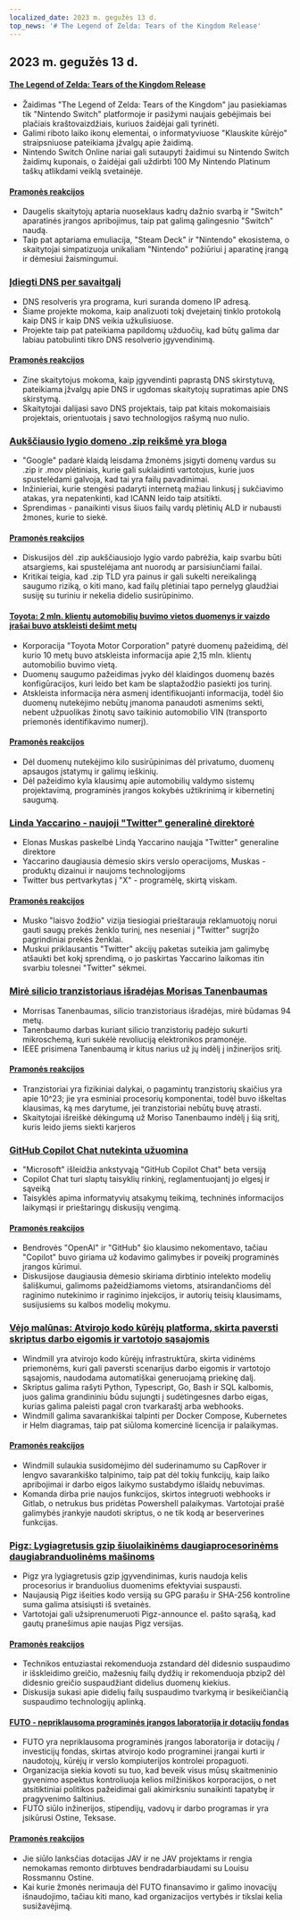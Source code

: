 ```yaml
---
localized_date: 2023 m. gegužės 13 d.
top_news: '# The Legend of Zelda: Tears of the Kingdom Release'
---
```




<CallToAction />

<Steps>

## 2023 m. gegužės 13 d.

#### [The Legend of Zelda: Tears of the Kingdom Release](https://www.zelda.com/tears-of-the-kingdom/)

- Žaidimas "The Legend of Zelda: Tears of the Kingdom" jau pasiekiamas tik "Nintendo Switch" platformoje ir pasižymi naujais gebėjimais bei plačiais kraštovaizdžiais, kuriuos žaidėjai gali tyrinėti.
- Galimi riboto laiko ikonų elementai, o informatyviuose "Klauskite kūrėjo" straipsniuose pateikiama įžvalgų apie žaidimą.
- Nintendo Switch Online nariai gali sutaupyti žaidimui su Nintendo Switch žaidimų kuponais, o žaidėjai gali uždirbti 100 My Nintendo Platinum taškų atlikdami veiklą svetainėje.

#### [Pramonės reakcijos](http://news.ycombinator.com/item?id=35912318)

- Daugelis skaitytojų aptaria nuoseklaus kadrų dažnio svarbą ir "Switch" aparatinės įrangos apribojimus, taip pat galimą galingesnio "Switch" naudą.
- Taip pat aptariama emuliacija, "Steam Deck" ir "Nintendo" ekosistema, o skaitytojai simpatizuoja unikaliam "Nintendo" požiūriui į aparatinę įrangą ir dėmesiui žaismingumui.

### [Įdiegti DNS per savaitgalį](https://implement-dns.wizardzines.com/)

- DNS resolveris yra programa, kuri suranda domeno IP adresą.
- Šiame projekte mokoma, kaip analizuoti tokį dvejetainį tinklo protokolą kaip DNS ir kaip DNS veikia užkulisiuose.
- Projekte taip pat pateikiama papildomų užduočių, kad būtų galima dar labiau patobulinti tikro DNS resolverio įgyvendinimą.

#### [Pramonės reakcijos](http://news.ycombinator.com/item?id=35916064)

- Zine skaitytojus mokoma, kaip įgyvendinti paprastą DNS skirstytuvą, pateikiama įžvalgų apie DNS ir ugdomas skaitytojų supratimas apie DNS skirstymą.
- Skaitytojai dalijasi savo DNS projektais, taip pat kitais mokomaisiais projektais, orientuotais į savo technologijos rašymą nuo nulio.

### [Aukščiausio lygio domeno .zip reikšmė yra bloga](https://financialstatement.zip/)

- "Google" padarė klaidą leisdama žmonėms įsigyti domenų vardus su .zip ir .mov plėtiniais, kurie gali suklaidinti vartotojus, kurie juos spustelėdami galvoja, kad tai yra failų pavadinimai.
- Inžinieriai, kurie stengėsi padaryti internetą mažiau linkusį į sukčiavimo atakas, yra nepatenkinti, kad ICANN leido taip atsitikti.
- Sprendimas - panaikinti visus šiuos failų vardų plėtinių ALD ir nubausti žmones, kurie to siekė.

#### [Pramonės reakcijos](http://news.ycombinator.com/item?id=35920336)

- Diskusijos dėl .zip aukščiausiojo lygio vardo pabrėžia, kaip svarbu būti atsargiems, kai spustelėjama ant nuorodų ar parsisiunčiami failai.
- Kritikai teigia, kad .zip TLD yra painus ir gali sukelti nereikalingą saugumo riziką, o kiti mano, kad failų plėtiniai tapo pernelyg glaudžiai susiję su turiniu ir nekelia didelio susirūpinimo.

#### [Toyota: 2 mln. klientų automobilių buvimo vietos duomenys ir vaizdo įrašai buvo atskleisti dešimt metų](https://www.bleepingcomputer.com/news/security/toyota-car-location-data-of-2-million-customers-exposed-for-ten-years/)

- Korporacija "Toyota Motor Corporation" patyrė duomenų pažeidimą, dėl kurio 10 metų buvo atskleista informacija apie 2,15 mln. klientų automobilio buvimo vietą.
- Duomenų saugumo pažeidimas įvyko dėl klaidingos duomenų bazės konfigūracijos, kuri leido bet kam be slaptažodžio pasiekti jos turinį.
- Atskleista informacija nėra asmenį identifikuojanti informacija, todėl šio duomenų nutekėjimo nebūtų įmanoma panaudoti asmenims sekti, nebent užpuolikas žinotų savo taikinio automobilio VIN (transporto priemonės identifikavimo numerį).

#### [Pramonės reakcijos](http://news.ycombinator.com/item?id=35919133)

- Dėl duomenų nutekėjimo kilo susirūpinimas dėl privatumo, duomenų apsaugos įstatymų ir galimų ieškinių.
- Dėl pažeidimo kyla klausimų apie automobilių valdymo sistemų projektavimą, programinės įrangos kokybės užtikrinimą ir kibernetinį saugumą.

### [Linda Yaccarino - naujoji "Twitter" generalinė direktorė](https://twitter.com/elonmusk/status/1657050349608501249)

- Elonas Muskas paskelbė Lindą Yaccarino naująja "Twitter" generaline direktore
- Yaccarino daugiausia dėmesio skirs verslo operacijoms, Muskas - produktų dizainui ir naujoms technologijoms
- Twitter bus pertvarkytas į "X" - programėlę, skirtą viskam.

#### [Pramonės reakcijos](http://news.ycombinator.com/item?id=35917912)

- Musko "laisvo žodžio" vizija tiesiogiai prieštarauja reklamuotojų norui gauti saugų prekės ženklo turinį, nes neseniai į "Twitter" sugrįžo pagrindiniai prekės ženklai.
- Muskui priklausantis "Twitter" akcijų paketas suteikia jam galimybę atšaukti bet kokį sprendimą, o jo paskirtas Yaccarino laikomas itin svarbiu tolesnei "Twitter" sėkmei.

### [Mirė silicio tranzistoriaus išradėjas Morisas Tanenbaumas](https://spectrum.ieee.org/in-memoriam-may-2023)

- Morrisas Tanenbaumas, silicio tranzistoriaus išradėjas, mirė būdamas 94 metų.
- Tanenbaumo darbas kuriant silicio tranzistorių padėjo sukurti mikroschemą, kuri sukėlė revoliuciją elektronikos pramonėje.
- IEEE prisimena Tanenbaumą ir kitus narius už jų indėlį į inžinerijos sritį.

#### [Pramonės reakcijos](http://news.ycombinator.com/item?id=35920261)

- Tranzistoriai yra fizikiniai dalykai, o pagamintų tranzistorių skaičius yra apie 10^23; jie yra esminiai procesorių komponentai, todėl buvo iškeltas klausimas, ką mes darytume, jei tranzistoriai nebūtų buvę atrasti.
- Skaitytojai išreiškė dėkingumą už Moriso Tanenbaumo indėlį į šią sritį, kuris leido jiems siekti karjeros

### [GitHub Copilot Chat nutekinta užuomina](https://twitter.com/marvinvonhagen/status/1657060506371346432)

- "Microsoft" išleidžia ankstyvąją "GitHub Copilot Chat" beta versiją
- Copilot Chat turi slaptų taisyklių rinkinį, reglamentuojantį jo elgesį ir sąveiką
- Taisyklės apima informatyvių atsakymų teikimą, techninės informacijos laikymąsi ir prieštaringų diskusijų vengimą.

#### [Pramonės reakcijos](http://news.ycombinator.com/item?id=35921375)

- Bendrovės "OpenAI" ir "GitHub" šio klausimo nekomentavo, tačiau "Copilot" buvo giriama už kodavimo galimybes ir poveikį programinės įrangos kūrimui.
- Diskusijose daugiausia dėmesio skiriama dirbtinio intelekto modelių šališkumui, galimoms pažeidžiamoms vietoms, atsirandančioms dėl raginimo nutekinimo ir raginimo injekcijos, ir autorių teisių klausimams, susijusiems su kalbos modelių mokymu.

### [Vėjo malūnas: Atvirojo kodo kūrėjų platforma, skirta paversti skriptus darbo eigomis ir vartotojo sąsajomis](https://github.com/windmill-labs/windmill)

- Windmill yra atvirojo kodo kūrėjų infrastruktūra, skirta vidinėms priemonėms, kuri gali paversti scenarijus darbo eigomis ir vartotojo sąsajomis, naudodama automatiškai generuojamą priekinę dalį.
- Skriptus galima rašyti Python, Typescript, Go, Bash ir SQL kalbomis, juos galima grandininiu būdu sujungti į sudėtingesnes darbo eigas, kurias galima paleisti pagal cron tvarkaraštį arba webhooks.
- Windmill galima savarankiškai talpinti per Docker Compose, Kubernetes ir Helm diagramas, taip pat siūloma komercinė licencija ir palaikymas.

#### [Pramonės reakcijos](http://news.ycombinator.com/item?id=35920082)

- Windmill sulaukia susidomėjimo dėl suderinamumo su CapRover ir lengvo savarankiško talpinimo, taip pat dėl tokių funkcijų, kaip laiko apribojimai ir darbo eigos laikymo sustabdymo išlaidų nebuvimas.
- Komanda dirba prie naujos funkcijos, skirtos integruoti webhooks ir Gitlab, o netrukus bus pridėtas Powershell palaikymas. Vartotojai prašė galimybės įrankyje naudoti skriptus, o ne tik kodą ar beserverines funkcijas.

### [Pigz: Lygiagretusis gzip šiuolaikinėms daugiaprocesorinėms daugiabranduolinėms mašinoms](https://zlib.net/pigz/)

- Pigz yra lygiagretusis gzip įgyvendinimas, kuris naudoja kelis procesorius ir branduolius duomenims efektyviai suspausti.
- Naujausią Pigz išeities kodo versiją su GPG parašu ir SHA-256 kontroline suma galima atsisiųsti iš svetainės.
- Vartotojai gali užsiprenumeruoti Pigz-announce el. pašto sąrašą, kad gautų pranešimus apie naujas Pigz versijas.

#### [Pramonės reakcijos](http://news.ycombinator.com/item?id=35914447)

- Technikos entuziastai rekomenduoja zstandard dėl didesnio suspaudimo ir išskleidimo greičio, mažesnių failų dydžių ir rekomenduoja pbzip2 dėl didesnio greičio suspaudžiant didelius duomenų kiekius.
- Diskusija sukasi apie didelių failų suspaudimo tvarkymą ir besikeičiančią suspaudimo technologijų aplinką.

#### [FUTO - nepriklausoma programinės įrangos laboratorija ir dotacijų fondas](https://futo.org/)

- FUTO yra nepriklausoma programinės įrangos laboratorija ir dotacijų / investicijų fondas, skirtas atvirojo kodo programinei įrangai kurti ir naudotojų, kūrėjų ir verslo kompiuterijos kontrolei propaguoti.
- Organizacija siekia kovoti su tuo, kad beveik visus mūsų skaitmeninio gyvenimo aspektus kontroliuoja kelios milžiniškos korporacijos, o net atsitiktiniai politikos pažeidimai gali akimirksniu sunaikinti tapatybę ir pragyvenimo šaltinius.
- FUTO siūlo inžinerijos, stipendijų, vadovų ir darbo programas ir yra įsikūrusi Ostine, Teksase.

#### [Pramonės reakcijos](http://news.ycombinator.com/item?id=35911406)

- Jie siūlo lanksčias dotacijas JAV ir ne JAV projektams ir rengia nemokamas remonto dirbtuves bendradarbiaudami su Louisu Rossmannu Ostine.
- Kai kurie žmonės nerimauja dėl FUTO finansavimo ir galimo inovacijų išnaudojimo, tačiau kiti mano, kad organizacijos vertybės ir tikslai kelia susižavėjimą.

</Steps>
